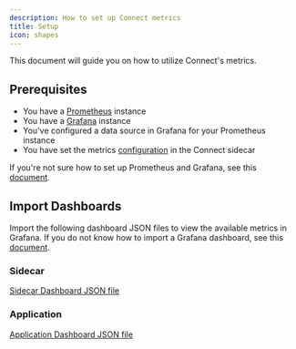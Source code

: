 ```yaml
---
description: How to set up Connect metrics
title: Setup
icon: shapes
---
```


This document will guide you on how to utilize Connect's metrics.

## Prerequisites
- You have a [Prometheus](https://prometheus.io/) instance
- You have a [Grafana](https://grafana.com/) instance
- You've configured a data source in Grafana for your Prometheus instance
- You have set the metrics [configuration](/validators/configuration#env-vars) in the Connect sidecar

If you're not sure how to set up Prometheus and Grafana, see this [document](https://grafana.com/docs/grafana/latest/getting-started/get-started-grafana-prometheus/).

## Import Dashboards

Import the following dashboard JSON files to view the available metrics in Grafana. If you do not know how to import a Grafana dashboard, see this [document](https://grafana.com/docs/grafana/latest/dashboards/build-dashboards/import-dashboards/).

### Sidecar
[Sidecar Dashboard JSON file](https://github.com/skip-mev/slinky/blob/main/grafana/provisioning/dashboards/side-car-dashboard.json)

### Application
[Application Dashboard JSON file](https://github.com/skip-mev/slinky/blob/main/grafana/provisioning/dashboards/chain-dashboard.json)
